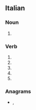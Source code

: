 ==Italian==

===Noun===
{{head|it|noun plural form|g=m}}

# {{plural of|it|pasticcio}}

===Verb===
{{head|it|verb form}}

# {{inflection of|it|pasticciare||2|s|pres|indc}}
# {{inflection of|it|pasticciare||1|s|pres|subj}}
# {{inflection of|it|pasticciare||2|s|pres|subj}}
# {{inflection of|it|pasticciare||3|s|pres|subj}}
# {{inflection of|it|pasticciare||3|s|impr}}

===Anagrams===
* {{l|it|piccasti}}, {{l|it|spiccati}}